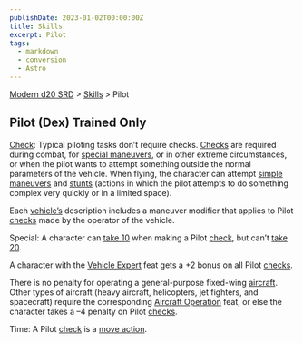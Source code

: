 ```yaml
---
publishDate: 2023-01-02T00:00:00Z
title: Skills
excerpt: Pilot
tags:
  - markdown
  - conversion
  - Astro
---
```


[Modern d20 SRD](/#modernD20) > [Skills](modern-d20-srd-skills-index) > Pilot

## Pilot (Dex) Trained Only

[Check](modern-d20-srd-skills-skill-basics-php#skill-check-index): Typical piloting tasks don’t require checks. [Checks](modern-d20-srd-skills-skill-basics-php#skill-check-index) are required during combat, for [special maneuvers](modern-d20-srd-vehicle-movement-and-combat-simple-maneuvers), or in other extreme circumstances, or when the pilot wants to attempt something outside the normal parameters of the vehicle. When flying, the character can attempt [simple maneuvers](modern-d20-srd-vehicle-movement-and-combat-simple-maneuvers) and [stunts](modern-d20-srd-vehicle-movement-and-combat-stunts) (actions in which the pilot attempts to do something complex very quickly or in a limited space).

Each [vehicle’s](modern-d20-srd-equipment-equipment-vehicles) description includes a maneuver modifier that applies to Pilot [checks](modern-d20-srd-skills-skill-basics-php#skill-check-index) made by the operator of the vehicle.

Special: A character can [take 10](modern-d20-srd-skills-skill-basics-php#take10-index) when making a Pilot [check](modern-d20-srd-skills-skill-basics-php#skill-check-index), but can’t [take 20](modern-d20-srd-skills-skill-basics-php#take20-index).

A character with the [Vehicle Expert](modern-d20-srd-feats-vehicle-expert) feat gets a +2 bonus on all Pilot [checks](modern-d20-srd-skills-skill-basics-php#skill-check-index).

There is no penalty for operating a general-purpose fixed-wing [aircraft](modern-d20-srd-equipment-civilian-aircraft). Other types of aircraft (heavy aircraft, helicopters, jet fighters, and spacecraft) require the corresponding [Aircraft Operation](modern-d20-srd-feats-aircraft-operation) feat, or else the character takes a –4 penalty on Pilot [checks](modern-d20-srd-skills-skill-basics-php#skill-check-index).

Time: A Pilot [check](modern-d20-srd-skills-skill-basics-php#skill-check-index) is a [move action](modern-d20-srd-combat-move-actions).
